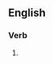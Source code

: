 ==English==

===Verb===
{{head|en|present participle}}

# {{present participle of|foreknow|lang=en|nocat=1}}